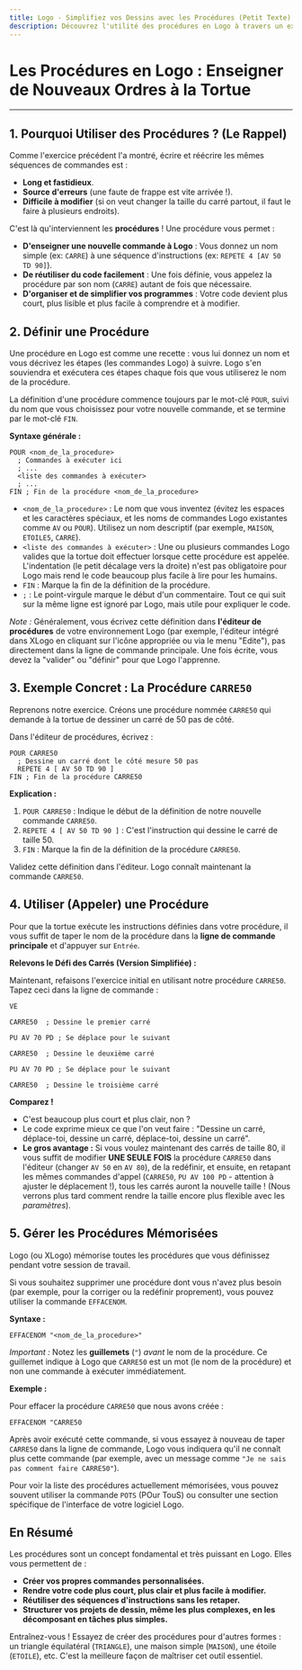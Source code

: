 ```yaml
---
title: Logo - Simplifiez vos Dessins avec les Procédures (Petit Texte)
description: Découvrez l'utilité des procédures en Logo à travers un exercice, puis apprenez à les définir, les utiliser et les gérer - version petit texte.
---
```




# Les Procédures en Logo : Enseigner de Nouveaux Ordres à la Tortue

---

## 1. Pourquoi Utiliser des Procédures ? (Le Rappel)

Comme l'exercice précédent l'a montré, écrire et réécrire les mêmes séquences de commandes est :

*   **Long et fastidieux**.
*   **Source d'erreurs** (une faute de frappe est vite arrivée !).
*   **Difficile à modifier** (si on veut changer la taille du carré partout, il faut le faire à plusieurs endroits).

C'est là qu'interviennent les **procédures** ! Une procédure vous permet :

*   **D'enseigner une nouvelle commande à Logo** : Vous donnez un nom simple (ex: `CARRE`) à une séquence d'instructions (ex: `REPETE 4 [AV 50 TD 90]`).
*   **De réutiliser du code facilement** : Une fois définie, vous appelez la procédure par son nom (`CARRE`) autant de fois que nécessaire.
*   **D'organiser et de simplifier vos programmes** : Votre code devient plus court, plus lisible et plus facile à comprendre et à modifier.

## 2. Définir une Procédure

Une procédure en Logo est comme une recette : vous lui donnez un nom et vous décrivez les étapes (les commandes Logo) à suivre. Logo s'en souviendra et exécutera ces étapes chaque fois que vous utiliserez le nom de la procédure.

La définition d'une procédure commence toujours par le mot-clé `POUR`, suivi du nom que vous choisissez pour votre nouvelle commande, et se termine par le mot-clé `FIN`.

**Syntaxe générale :**

```logo
POUR <nom_de_la_procedure>
  ; Commandes à exécuter ici
  ; ...
  <liste des commandes à exécuter>
  ; ...
FIN ; Fin de la procédure <nom_de_la_procedure>
```

*   `<nom_de_la_procedure>` : Le nom que vous inventez (évitez les espaces et les caractères spéciaux, et les noms de commandes Logo existantes comme `AV` ou `POUR`). Utilisez un nom descriptif (par exemple, `MAISON`, `ETOILE5`, `CARRE`).
*   `<liste des commandes à exécuter>` : Une ou plusieurs commandes Logo valides que la tortue doit effectuer lorsque cette procédure est appelée. L'indentation (le petit décalage vers la droite) n'est pas obligatoire pour Logo mais rend le code beaucoup plus facile à lire pour les humains.
*   `FIN` : Marque la fin de la définition de la procédure.
*   `;` : Le point-virgule marque le début d'un commentaire. Tout ce qui suit sur la même ligne est ignoré par Logo, mais utile pour expliquer le code.

*Note :* Généralement, vous écrivez cette définition dans **l'éditeur de procédures** de votre environnement Logo (par exemple, l'éditeur intégré dans XLogo en cliquant sur l'icône appropriée ou via le menu "Edite"), pas directement dans la ligne de commande principale. Une fois écrite, vous devez la "valider" ou "définir" pour que Logo l'apprenne.

## 3. Exemple Concret : La Procédure `CARRE50`

Reprenons notre exercice. Créons une procédure nommée `CARRE50` qui demande à la tortue de dessiner un carré de 50 pas de côté.

Dans l'éditeur de procédures, écrivez :

```logo
POUR CARRE50
  ; Dessine un carré dont le côté mesure 50 pas
  REPETE 4 [ AV 50 TD 90 ]
FIN ; Fin de la procédure CARRE50
```

**Explication :**

1.  `POUR CARRE50` : Indique le début de la définition de notre nouvelle commande `CARRE50`.
2.  `REPETE 4 [ AV 50 TD 90 ]` : C'est l'instruction qui dessine le carré de taille 50.
3.  `FIN` : Marque la fin de la définition de la procédure `CARRE50`.

Validez cette définition dans l'éditeur. Logo connaît maintenant la commande `CARRE50`.

## 4. Utiliser (Appeler) une Procédure

Pour que la tortue exécute les instructions définies dans votre procédure, il vous suffit de taper le nom de la procédure dans la **ligne de commande principale** et d'appuyer sur `Entrée`.

**Relevons le Défi des Carrés (Version Simplifiée) :**

Maintenant, refaisons l'exercice initial en utilisant notre procédure `CARRE50`. Tapez ceci dans la ligne de commande :

```logo
VE

CARRE50  ; Dessine le premier carré

PU AV 70 PD ; Se déplace pour le suivant

CARRE50  ; Dessine le deuxième carré

PU AV 70 PD ; Se déplace pour le suivant

CARRE50  ; Dessine le troisième carré
```

**Comparez !**

*   C'est beaucoup plus court et plus clair, non ?
*   Le code exprime mieux ce que l'on veut faire : "Dessine un carré, déplace-toi, dessine un carré, déplace-toi, dessine un carré".
*   **Le gros avantage :** Si vous voulez maintenant des carrés de taille 80, il vous suffit de modifier **UNE SEULE FOIS** la procédure `CARRE50` dans l'éditeur (changer `AV 50` en `AV 80`), de la redéfinir, et ensuite, en retapant les mêmes commandes d'appel (`CARRE50`, `PU AV 100 PD` - attention à ajuster le déplacement !), tous les carrés auront la nouvelle taille ! (Nous verrons plus tard comment rendre la taille encore plus flexible avec les *paramètres*).

## 5. Gérer les Procédures Mémorisées

Logo (ou XLogo) mémorise toutes les procédures que vous définissez pendant votre session de travail.

Si vous souhaitez supprimer une procédure dont vous n'avez plus besoin (par exemple, pour la corriger ou la redéfinir proprement), vous pouvez utiliser la commande `EFFACENOM`.

**Syntaxe :**

```logo
EFFACENOM "<nom_de_la_procedure>"
```

*Important :* Notez les **guillemets** (`"`) *avant* le nom de la procédure. Ce guillemet indique à Logo que `CARRE50` est un mot (le nom de la procédure) et non une commande à exécuter immédiatement.

**Exemple :**

Pour effacer la procédure `CARRE50` que nous avons créée :

```logo
EFFACENOM "CARRE50
```

Après avoir exécuté cette commande, si vous essayez à nouveau de taper `CARRE50` dans la ligne de commande, Logo vous indiquera qu'il ne connaît plus cette commande (par exemple, avec un message comme `"Je ne sais pas comment faire CARRE50"`).

Pour voir la liste des procédures actuellement mémorisées, vous pouvez souvent utiliser la commande `POTS` (POur TouS) ou consulter une section spécifique de l'interface de votre logiciel Logo.

## En Résumé

Les procédures sont un concept fondamental et très puissant en Logo. Elles vous permettent de :

*   **Créer vos propres commandes personnalisées.**
*   **Rendre votre code plus court, plus clair et plus facile à modifier.**
*   **Réutiliser des séquences d'instructions sans les retaper.**
*   **Structurer vos projets de dessin, même les plus complexes, en les décomposant en tâches plus simples.**

Entraînez-vous ! Essayez de créer des procédures pour d'autres formes : un triangle équilatéral (`TRIANGLE`), une maison simple (`MAISON`), une étoile (`ETOILE`), etc. C'est la meilleure façon de maîtriser cet outil essentiel.


